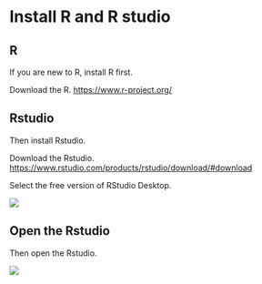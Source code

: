 # Install R and R studio

## R

If you are new to R, install R first.

Download the R. [https://www.r-project.org/](https://www.r-project.org/)

## Rstudio

Then install Rstudio.

Download the Rstudio. [https://www.rstudio.com/products/rstudio/download/#download](https://www.rstudio.com/products/rstudio/download/#download)

Select the free version of RStudio Desktop.

![](figures/Screen-Shot.png)

## Open the Rstudio

Then open the Rstudio.

![](figures/Screen-Shot 1.png)


